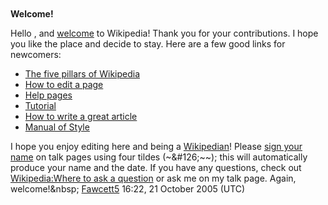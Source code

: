 <article id="2962973" title=User talk:Wall-Lyneaux>
	<talkpage id="2962973" title="User talk:Wall-Lyneaux">
'''Welcome!'''

Hello {{PAGENAME}}, and [[Wikipedia:Welcome, newcomers|welcome]] to Wikipedia! Thank you for your contributions. I hope you like the place and decide to stay. Here are a few good links for newcomers:
*[[Wikipedia:Five pillars|The five pillars of Wikipedia]]
*[[Wikipedia:How to edit a page|How to edit a page]]
*[[Wikipedia:Help|Help pages]]
*[[Wikipedia:Tutorial|Tutorial]]
*[[Wikipedia:How to write a great article|How to write a great article]]
*[[Wikipedia:Manual of Style|Manual of Style]]
I hope you enjoy editing here and being a [[Wikipedia:Wikipedians|Wikipedian]]! Please [[Wikipedia:Sign_your_posts_on_talk_pages|sign your name]] on talk pages using four tildes (~&amp;#126;~~); this will automatically produce your name and the date. If you have any questions, check out [[Wikipedia:Where to ask a question]] or ask me on my talk page. Again, welcome!&amp;nbsp; [[User:Fawcett5|Fawcett5]] 16:22, 21 October 2005 (UTC)
	</talkpage>
</article>
